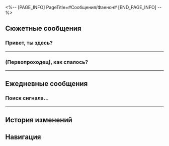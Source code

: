 <%-- [PAGE_INFO]
PageTitle=#Сообщения/Фаенон#
[END_PAGE_INFO] --%>
{{Сообщение Инфобокс
|id          = 1408
|Изображение = Персонаж Фаенон Иконка.png
|Тип         = Персонаж
|Отправитель = Фаенон
|ПодписьСоо  = Слава солнцу!
|Фракция     = Амфореус
}}

==Сюжетные сообщения==
===Привет, ты здесь?===
{{Сообщения
|условие_получения = 
|текст =
:'''Фаенон:''' Привет, ты здесь?
:{Выбор} Ага.
::'''(Первопроходец):''' Ага, что такое?
::'''Фаенон:''' Ого, сразу {{MC|ж=ответила|м=ответил}}! Я тронут.
:{Выбор} Нет.
::'''(Первопроходец):''' Нет меня, сплю.
::'''Фаенон:''' Ой.
::'''Фаенон:''' Я бы тоже с удовольствием отдохнул, но не могу уснуть.
:{Выбор} А хорошие новости или плохие?
::'''(Первопроходец):''' А новости хорошие? Если да, то я здесь.
::'''Фаенон:''' Ха-ха-ха-ха-ха
::'''Фаенон:''' Не переживай, ничего плохого не случилось.
::'''Фаенон:''' Ну, наверное.
:'''Фаенон:''' В последнее время столько всего произошло, мне захотелось с тобой обсудить.
:'''Фаенон:''' Проваленное испытание, Рощу, Мидея, жителей Кремноса, воспоминания Трибби, в общем, всё.
:'''Фаенон:''' [[Файл:Стикер ГПП 20 Химера 02.png|80px|(Изображение) &lbrack;Стикер «Маленькая химерка»&rbrack;]]
:{Выбор} Мы со всем справимся.
::'''(Первопроходец):''' Не переживай, мы втроём со всем справимся.
::'''(Первопроходец):''' (И Дань Хэн тоже)
::'''Фаенон:''' Ха-ха-ха-ха-ха-ха!
::'''Фаенон:''' Это точно!
:{Выбор} Пора бы нам заплатить.
::'''(Первопроходец):''' М?
::'''(Первопроходец):''' Наконец хочешь заплатить {{MC|м=своему братану|ж=своей сестрёнке}}?
::'''Фаенон:''' Ха-ха-ха-ха-ха-ха!
::'''Фаенон:''' Всё будет, я не забыл.
:'''Фаенон:''' Но пообещай, что не будешь смеяться.
:'''Фаенон:''' По правде говоря, пусть всё и разрешилось, воспоминания Трибби оставили меня в замешательстве.
:'''Фаенон:''' «И только ты увидишь чудо»... Не особо похоже на счастливый конец.
:'''Фаенон:''' Почему все захотели стать полубогами, хоть и знали цену?
:{Выбор} Чтобы спасти Амфореус.
::'''(Первопроходец):''' Чтобы спасти мир своей полубожественной силой, конечно же.
::'''(Первопроходец):''' Мне кажется, силы полубога далеки от цены, которую приходится платить.
::'''Фаенон:''' Так и есть.
:{Выбор} Ради власти и статуса.
::'''(Первопроходец):''' Эм, ради власти и статуса?
::'''(Первопроходец):''' Все хотят оказаться на вершине, такова человеческая натура.
::'''Фаенон:''' Это верно.
::'''Фаенон:''' Но что если цена оказалась слишком высокой? Посмотри на Аглаю и Трибби.
:{Выбор} Они сделали это ради... тебя?
::'''(Первопроходец):''' Это лишь предположение, я могу ошибаться...
::'''(Первопроходец):''' Возможно, они указывают тебе путь, Спаситель.
::'''Фаенон:''' Ха-ха-ха-ха, хватит шутить!
::'''Фаенон:''' Мне не хватает навыков и решительности, спасибо и на том, что я не создаю проблем Аглае.
:'''Фаенон:''' Эх... Надо было поговорить с Мидеем, пока он не ушёл.
:'''Фаенон:''' Теперь он один окажется в центре внимания!
:'''Фаенон:''' [[Файл:Стикер ГПП 20 Химера 02.png|80px|(Изображение) &lbrack;Стикер «Маленькая химерка»&rbrack;]]
:{Выбор} Ты теперь сам по себе.
::'''(Первопроходец):''' Не переживай, просто иди дальше.
::'''(Первопроходец):''' Докажи, что ты сможешь справиться и без посторонней помощи.
::'''(Первопроходец):''' [[Файл:Стикер ГПП 20 Келус 01.png|80px|(Изображение) &lbrack;Стикер «Первопроходец»&rbrack;]] [[Файл:Стикер ГПП 20 Стелла 01.png|80px|(Изображение) &lbrack;Стикер «Первопроходец»&rbrack;]]
::'''Фаенон:''' Ха-ха-ха, ты {{MC|ж=права|м=прав}}.
:{Выбор} Кажется, кто-то не любит проигрывать.
::'''(Первопроходец):''' Кажется, кто-то не может позволить себе проиграть.
::'''(Первопроходец):''' [[Файл:Стикер ГПП 20 Келус 01.png|80px|(Изображение) &lbrack;Стикер «Первопроходец»&rbrack;]] [[Файл:Стикер ГПП 20 Стелла 01.png|80px|(Изображение) &lbrack;Стикер «Первопроходец»&rbrack;]]
::'''Фаенон:''' Ха-ха-ха-ха, я шучу.
:'''Фаенон:''' Я чувствую, что мне стало легче после нашего разговора. Мне надо всё обдумать.
:'''Фаенон:''' Спасибо тебе! Мы вдвоём спасём Амфореус.
:'''Фаенон:''' А, точно, ещё же Дань Хэн. Мы втроём спасём Амфореус!
:'''Фаенон:''' [[Файл:Стикер ГПП 20 Химера 01.png|80px|(Изображение) &lbrack;Стикер «Маленькая химерка»&rbrack;]]
}}
----

===(Первопроходец), как спалось?===
{{Сообщения
|условие_получения = 
|текст =
:'''Фаенон:''' (Первопроходец), как спалось?
:'''Фаенон:''' Я хотел найти тебя в час ясности, но похоже, что ты ещё {{MC|ж=спала|м=спал}}. Я не стал тебя будить.
:'''Фаенон:''' Но в таком состоянии мне сложно расслабиться.
:'''Фаенон:''' Похоже, пришло время продолжить наши тренировки. Отправимся в Рощу вместе?
}}
----

==Ежедневные сообщения==
===Поиск сигнала...===
{{Сообщения|текст =
:{{Диалог|Предупреждение}} Поиск сигнала...
:{{Диалог|Предупреждение}} Нестабильное соединение
:'''Фаенон:''' {{MC|ж=Подруга|м=Друг}}, когда ты увидишь это сообщение, я уже буду на пути к своей конечной цели.
:'''Фаенон:''' К сожалению, я не успел прочесть все книги, купленные в Роще.
:'''Фаенон:''' Среди них была книга «Легенда о звёздном море». В сюжете много неожиданных поворотов, советую!
:'''Фаенон:''' Я читал о том, как главный герой преодолевает различные препятствия, чтобы сразиться с последним монстром, но дочитать времени не хватило.
:'''Фаенон:''' [[Файл:Стикер ГПП 23 Фаенон 04.png|80px]]
:'''Фаенон:''' Говорят, что концовка у этой истории очень неожиданная.
:'''Фаенон:''' Если будет время, дочитай эту книгу за меня.
:'''Фаенон:''' Когда мы найдём способ одолеть Сталесклепа, давай увидимся вновь под звёздами, о которых ты {{MC|ж=говорила|м=говорил}}.
:'''Фаенон:''' Когда мы встретимся, расскажи, чем же закончилась та книга.
:'''Фаенон:''' Когда я читал, я даже вырезал из дерева фигурку главного героя.
:'''Фаенон:''' Она красивая, тебе понравится. Подарю её при следующей встрече!
:'''Фаенон:''' [[Файл:Стикер ГПП 23 Фаенон 02.png|80px]]
:{Выбор} Рассвет обязательно настанет!
::'''(Первопроходец):''' Мой друг, мы видим свет, который ты зажёг для всего мира.
::'''(Первопроходец):''' Рассвет обязательно настанет!
:{Выбор} Когда мы встретимся?
::'''(Первопроходец):''' Мы ещё встретимся?
:{Выбор} В конце...
::'''(Первопроходец):''' Я {{MC|ж=прочла|м=прочёл}} книгу, у неё счастливый конец!
:{{Диалог|Предупреждение}} Ошибка отправки сообщения.
:{{Диалог|Предупреждение}} Пользователь в настоящее время недоступен. Попробуйте позднее.
}}
----

==История изменений==
{{История изменений|3.5}}

==Навигация==
{{Сообщения Навбокс}}